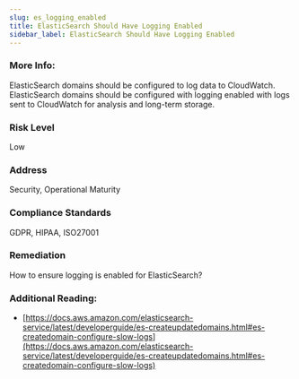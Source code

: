 ```yaml
---
slug: es_logging_enabled
title: ElasticSearch Should Have Logging Enabled
sidebar_label: ElasticSearch Should Have Logging Enabled
---
```


### More Info:

ElasticSearch domains should be configured to log data to CloudWatch. ElasticSearch domains should be configured with logging enabled with logs sent to CloudWatch for analysis and long-term storage.

### Risk Level

Low

### Address

Security, Operational Maturity

### Compliance Standards

GDPR, HIPAA, ISO27001

### Remediation

How to ensure logging is enabled for ElasticSearch?

### Additional Reading:

- [https://docs.aws.amazon.com/elasticsearch-service/latest/developerguide/es-createupdatedomains.html#es-createdomain-configure-slow-logs](https://docs.aws.amazon.com/elasticsearch-service/latest/developerguide/es-createupdatedomains.html#es-createdomain-configure-slow-logs) 


